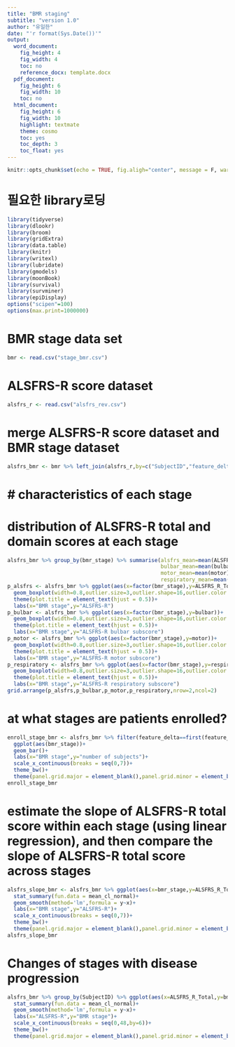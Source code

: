 ```yaml
---
title: "BMR staging"
subtitle: "version 1.0"
author: "유일한"
date: "'r format(Sys.Date())'"
output: 
  word_document:
    fig_height: 4
    fig_width: 4
    toc: no
    reference_docx: template.docx
  pdf_document:
    fig_height: 6
    fig_width: 10
    toc: no
  html_document:
    fig_height: 6
    fig_width: 10
    highlight: textmate
    theme: cosmo
    toc: yes
    toc_depth: 3
    toc_float: yes
---
```


```r
knitr::opts_chunk$set(echo = TRUE, fig.aligh="center", message = F, warning = F,fig.height = 4, cache=T, dpi=300, dev="tiff")
```

# 필요한 library로딩

```r
library(tidyverse)
library(dlookr)
library(broom)
library(gridExtra)
library(data.table)
library(knitr)
library(writexl)
library(lubridate)
library(gmodels)
library(moonBook)
library(survival)
library(survminer)
library(epiDisplay)
options("scipen"=100)
options(max.print=1000000)
```
# BMR stage data set
```r
bmr <- read.csv("stage_bmr.csv")
```
# ALSFRS-R score dataset
```r
alsfrs_r <- read.csv("alsfrs_rev.csv")
```
# merge ALSFRS-R score dataset and BMR stage dataset
```r
alsfrs_bmr <- bmr %>% left_join(alsfrs_r,by=c("SubjectID","feature_delta"))
```
# # characteristics of each stage
# distribution of ALSFRS-R total and domain scores at each stage
```r
alsfrs_bmr %>% group_by(bmr_stage) %>% summarise(alsfrs_mean=mean(ALSFRS_R_Total),alsfrs_sd=sd(ALSFRS_R_Total),
                                                 bulbar_mean=mean(bulbar),bulbar_sd=sd(bulbar),
                                                 motor_mean=mean(motor),motor_sd=sd(motor),
                                                 respiratory_mean=mean(respiratory),respiratory_sd=sd(respiratory))
p_alsfrs <- alsfrs_bmr %>% ggplot(aes(x=factor(bmr_stage),y=ALSFRS_R_Total))+
  geom_boxplot(width=0.8,outlier.size=3,outlier.shape=16,outlier.color = "red")+
  theme(plot.title = element_text(hjust = 0.5))+
  labs(x="BMR stage",y="ALSFRS-R")
p_bulbar <- alsfrs_bmr %>% ggplot(aes(x=factor(bmr_stage),y=bulbar))+
  geom_boxplot(width=0.8,outlier.size=3,outlier.shape=16,outlier.color = "red")+
  theme(plot.title = element_text(hjust = 0.5))+
  labs(x="BMR stage",y="ALSFRS-R bulbar subscore")
p_motor <- alsfrs_bmr %>% ggplot(aes(x=factor(bmr_stage),y=motor))+
  geom_boxplot(width=0.8,outlier.size=3,outlier.shape=16,outlier.color = "red")+
  theme(plot.title = element_text(hjust = 0.5))+
  labs(x="BMR stage",y="ALSFRS-R motor subscore")
p_respiratory <- alsfrs_bmr %>% ggplot(aes(x=factor(bmr_stage),y=respiratory))+
  geom_boxplot(width=0.8,outlier.size=3,outlier.shape=16,outlier.color = "red")+
  theme(plot.title = element_text(hjust = 0.5))+
  labs(x="BMR stage",y="ALSFRS-R respiratory subscore")
grid.arrange(p_alsfrs,p_bulbar,p_motor,p_respiratory,nrow=2,ncol=2)
```
# at what stages are patients enrolled? 
```r
enroll_stage_bmr <- alsfrs_bmr %>% filter(feature_delta==first(feature_delta)) %>% 
  ggplot(aes(bmr_stage))+
  geom_bar()+
  labs(x="BMR stage",y="number of subjects")+
  scale_x_continuous(breaks = seq(0,7))+
  theme_bw()+
  theme(panel.grid.major = element_blank(),panel.grid.minor = element_blank())
enroll_stage_bmr
```
# estimate the slope of ALSFRS-R total score within each stage (using linear regression), and then compare the slope of ALSFRS-R total score across stages 
```r
alsfrs_slope_bmr <- alsfrs_bmr %>% ggplot(aes(x=bmr_stage,y=ALSFRS_R_Total))+
  stat_summary(fun.data = mean_cl_normal)+
  geom_smooth(method='lm',formula = y~x)+
  labs(x="BMR stage",y="ALSFRS-R")+
  scale_x_continuous(breaks = seq(0,7))+
  theme_bw()+
  theme(panel.grid.major = element_blank(),panel.grid.minor = element_blank())
alsfrs_slope_bmr
```
# Changes of stages with disease progression 
```r
alsfrs_bmr %>% group_by(SubjectID) %>% ggplot(aes(x=ALSFRS_R_Total,y=bmr_stage,col(first(bmr_stage))))+
  stat_summary(fun.data = mean_cl_normal)+
  geom_smooth(method='lm',formula = y~x)+
  labs(x="ALSFRS-R",y="BMR stage")+
  scale_x_continuous(breaks = seq(0,48,by=6))+
  theme_bw()+
  theme(panel.grid.major = element_blank(),panel.grid.minor = element_blank())
```

